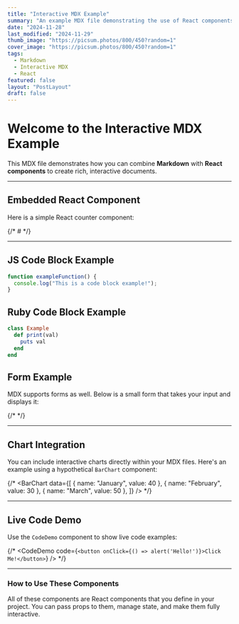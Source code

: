 ```yaml
---
title: "Interactive MDX Example"
summary: "An example MDX file demonstrating the use of React components."
date: "2024-11-28"
last_modified: "2024-11-29"
thumb_image: "https://picsum.photos/800/450?random=1"
cover_image: "https://picsum.photos/800/450?random=1"
tags:
  - Markdown
  - Interactive MDX
  - React
featured: false
layout: "PostLayout"
draft: false
---
```


# Welcome to the Interactive MDX Example

This MDX file demonstrates how you can combine **Markdown** with **React components** to create rich, interactive documents.

---

## Embedded React Component

Here is a simple React counter component:

{/* # <Counter /> */}

---

## JS Code Block Example

```javascript
function exampleFunction() {
  console.log("This is a code block example!");
}
```

## Ruby Code Block Example

```ruby
class Example
  def print(val)
    puts val
  end
end
```

## Form Example

MDX supports forms as well. Below is a small form that takes your input and displays it:

{/* <FormExample /> */}

---

## Chart Integration

You can include interactive charts directly within your MDX files. Here's an example using a hypothetical `BarChart` component:

{/* <BarChart
  data={[
    { name: "January", value: 40 },
    { name: "February", value: 30 },
    { name: "March", value: 50 },
  ]}
/> */}

---

## Live Code Demo

Use the `CodeDemo` component to show live code examples:

{/* <CodeDemo code={`<button onClick={() => alert('Hello!')}>Click Me!</button>`} /> */}

---

### How to Use These Components

All of these components are React components that you define in your project. You can pass props to them, manage state, and make them fully interactive.